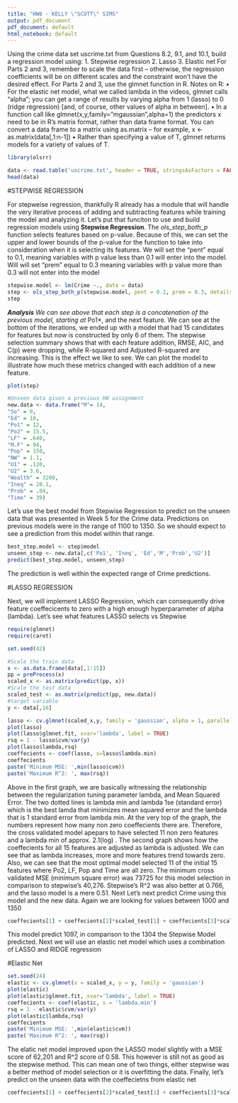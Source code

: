 ```yaml
---
title: "HW8 - KELLY \"SCOTT\" SIMS"
output: pdf_document
pdf_document: default
html_notebook: default
---
```


Using the crime data set uscrime.txt from Questions 8.2, 9.1, and 10.1, build a regression model
using:
1. Stepwise regression
2. Lasso
3. Elastic net
For Parts 2 and 3, remember to scale the data first – otherwise, the regression coefficients will be on
different scales and the constraint won’t have the desired effect.
For Parts 2 and 3, use the glmnet function in R.
Notes on R:
• For the elastic net model, what we called lambda in the videos, glmnet calls “alpha”; you can get a
range of results by varying alpha from 1 (lasso) to 0 (ridge regression) [and, of course, other
values of alpha in between].
• In a function call like glmnet(x,y,family=”mgaussian”,alpha=1) the predictors x
need to be in R’s matrix format, rather than data frame format. You can convert a data frame
to a matrix using as.matrix – for example, x <- as.matrix(data[,1:n-1])
• Rather than specifying a value of T, glmnet returns models for a variety of values of T. 
```r
library(olsrr)
```

```r
data <- read.table('uscrime.txt', header = TRUE, stringsAsFactors = FALSE)
head(data)
```

#STEPWISE REGRESSION

For stepweise regression, thankfully R already has a module that will handle the very iterative process of adding and subtracting features while training the model and analyzing it. Let's put that funciton to use and build regression models using **Stepwise Regression**. The *ols_step_both_p* function selects features based on p-value. Because of this, we can set the upper and lower bounds of the p-value for the function to take into consideration when it is selecting its features. We will set the "pent" equal to 0.1, meaning variables with p value less than 0.1 will enter into the model. Will will set "prem" equal to 0.3 meaning variables with p value more than 0.3 will not enter into the model


```r
stepwise.model <- lm(Crime ~., data = data)
step <- ols_step_both_p(stepwise.model, pent = 0.1, prem = 0.3, details = TRUE)
step
```
***Analysis**
We can see above that each step is a concatenation of the previous model, starting at *Po1*, and the next feature. We can see at the bottom of the iterations, we ended up with a model that had 15 candidates for features but now is constructed by only 6 of them. The stepwise selection summary shows that with each feature addition, RMSE, AIC, and C(p) were dropping, while R-squared and Adjusted R-squared are increasing. This is the effect we like to see. We can plot the model to illustrate how much these metrics changed with each addition of a new feature.
```r
plot(step)
```
```r
#Unseen data given a previous HW assignment
new.data <- data.frame("M"= 14,
"So" = 0,
"Ed" = 10,
"Po1" = 12,
"Po2" = 15.5,
"LF" = .640,
"M.F" = 94,
"Pop" = 150,
"NW" = 1.1,
"U1" = .120,
"U2" = 3.6,
"Wealth" = 3200,
"Ineq" = 20.1,
"Prob" = .04,
"Time" = 39)
```

Let's use the best model from Stepwise Regression to predict on the unseen data that was presented in Week 5 for the Crime data. Predictions on previous models were in the range of 1100 to 1350. So we should expect to see a prediction from this model within that range.
```r
best_step.model <- step$model
unseen_step <- new.data[,c('Po1', 'Ineq', 'Ed','M','Prob','U2')]
predict(best_step.model, unseen_step)
```
The prediction is well within the expected range of Crime predictions.


#LASSO REGRESSION

Next, we will implement LASSO Regression, which can consequently drive feature coeffecicents to zero with a high enough hyperparameter of alpha (lambda). Let's see what features LASSO selects vs Stepwise
```r
require(glmnet)
require(caret)
```

```r
set.seed(42)

#Scale the train data
x <- as.data.frame(data[,1:15])
pp = preProcess(x)
scaled_x <- as.matrix(predict(pp, x))
#Scale the test data
scaled_test <- as.matrix(predict(pp, new.data))
#target variable
y <- data[,16]

lasso <- cv.glmnet(scaled_x,y, family = 'gaussian', alpha = 1, parallel = TRUE)
plot(lasso)
plot(lasso$glmnet.fit, xvar='lambda', label = TRUE)
rsq = 1 - lasso$cvm/var(y)
plot(lasso$lambda,rsq)
coeffecients <- coef(lasso, s=lasso$lambda.min)
coeffecients
paste('Minimum MSE: ',min(lasso$cvm))
paste('Maximum R^2: ', max(rsq))
```
Above in the first graph, we are basically witnessing the relationship between the regularization tuning parameter lambda, and Mean Squared Error. The two dotted lines is lambda min and lambda 1se (standard error) which is the best lamda that minimizes mean squared error and the lambda that is 1 standard error from lambda min. At the very top of the graph, the numbers represent how many non zero coeffecients there are. Therefore, the cross validated model apepars to have selected 11 non zero features and a lambda min of approx. 2.1(log) . The second graph shows how the coeffecients for all 15 features are adjusted as lambda is adjusted. We can see that as lambda increases, more and more features trend towards zero. Also, we can see that the most optimal model selected 11 of the initial 15 features where Po2, LF, Pop and Time are all zero. The minimum cross validated MSE (minimum square error) was 73725 for this model selection in comparison to stepwise's 40,276. Stepwise's R^2 was also better at 0.766, and the lasso model is a mere 0.51. Next Let's next predict Crime using this model and the new data. Again we are looking for values between 1000 and 1350

```r
coeffecients[1] + coeffecients[2]*scaled_test[1] + coeffecients[3]*scaled_test[2] + coeffecients[4]*scaled_test[3] + coeffecients[5]*scaled_test[4] + coeffecients[6]*scaled_test[5] + coeffecients[7]*scaled_test[6] + coeffecients[8]*scaled_test[7] + coeffecients[9]*scaled_test[8] + coeffecients[10]*scaled_test[9] + coeffecients[11]*scaled_test[10] + coeffecients[12]*scaled_test[11] + coeffecients[13]* scaled_test[12] + coeffecients[14]*scaled_test[13] + coeffecients[15]*scaled_test[14] + coeffecients[16]*scaled_test[15]
```
This model predict 1097, in comparison to the 1304 the Stepwise Model predicted. Next we will use an elastic net model which uses a combination of LASSO and RIDGE regression



#Elastic Net
```r
set.seed(24)
elastic <- cv.glmnet(x = scaled_x, y = y, family = 'gaussian')
plot(elastic)
plot(elastic$glmnet.fit, xvar='lambda', label = TRUE)
coeffecients <- coef(elastic, s = 'lambda.min')
rsq = 1 - elastic$cvm/var(y)
plot(elastic$lambda,rsq)
coeffecients
paste('Minimum MSE: ',min(elastic$cvm))
paste('Maximum R^2: ', max(rsq))
```

The elatic net model improved upon the LASSO model slightly with a MSE score of 62,201 and R^2 score of 0.58. This however is still not as good as the stepwise method. This can mean one of two things, either stepwise was a better method of model selection or it is overfitting the data. Finally, let's predict on the unseen data with the coeffecietns from elastic net


```r
coeffecients[1] + coeffecients[2]*scaled_test[1] + coeffecients[3]*scaled_test[2] + coeffecients[4]*scaled_test[3] + coeffecients[5]*scaled_test[4] + coeffecients[6]*scaled_test[5] + coeffecients[7]*scaled_test[6] + coeffecients[8]*scaled_test[7] + coeffecients[9]*scaled_test[8] + coeffecients[10]*scaled_test[9] + coeffecients[11]*scaled_test[10] + coeffecients[12]*scaled_test[11] + coeffecients[13]* scaled_test[12] + coeffecients[14]*scaled_test[13] + coeffecients[15]*scaled_test[14] + coeffecients[16]*scaled_test[15]
```

